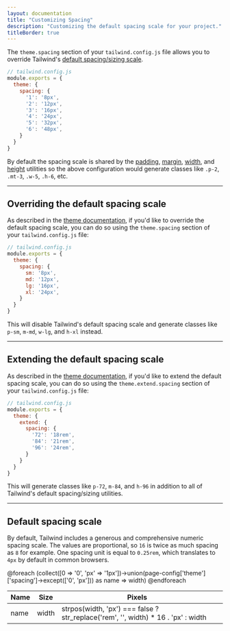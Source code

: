 ```yaml
---
layout: documentation
title: "Customizing Spacing"
description: "Customizing the default spacing scale for your project."
titleBorder: true
---
```


The `theme.spacing` section of your `tailwind.config.js` file allows you to override Tailwind's [default spacing/sizing scale](#default-spacing-scale).

```js
// tailwind.config.js
module.exports = {
  theme: {
    spacing: {
      '1': '8px',
      '2': '12px',
      '3': '16px',
      '4': '24px',
      '5': '32px',
      '6': '48px',
    }
  }
}
```

By default the spacing scale is shared by the [padding](/docs/padding), [margin](/docs/margin), [width](/docs/width), and [height](/docs/height) utilities so the above configuration would generate classes like `.p-2`, `.mt-3`, `.w-5`, `.h-6`, etc.

---

## Overriding the default spacing scale

As described in the [theme documentation](/docs/theme#overriding-the-default-theme), if you'd like to override the default spacing scale, you can do so using the `theme.spacing` section of your `tailwind.config.js` file:

```js
// tailwind.config.js
module.exports = {
  theme: {
    spacing: {
      sm: '8px',
      md: '12px',
      lg: '16px',
      xl: '24px',
    }
  }
}
```

This will disable Tailwind's default spacing scale and generate classes like `p-sm`, `m-md`, `w-lg`, and `h-xl` instead.

---

## Extending the default spacing scale


As described in the [theme documentation](/docs/theme#extending-the-default-theme), if you'd like to extend the default spacing scale, you can do so using the `theme.extend.spacing` section of your `tailwind.config.js` file:

```js
// tailwind.config.js
module.exports = {
  theme: {
    extend: {
      spacing: {
        '72': '18rem',
        '84': '21rem',
        '96': '24rem',
      }
    }
  }
}
```

This will generate classes like `p-72`, `m-84`, and `h-96` in addition to all of Tailwind's default spacing/sizing utilities.

---

## Default spacing scale

By default, Tailwind includes a generous and comprehensive numeric spacing scale. The values are proportional, so `16` is twice as much spacing as `8` for example. One spacing unit is equal to `0.25rem`, which translates to `4px` by default in common browsers.

<table>
  <thead>
    <tr>
      <th>Name</th>
      <th>Size</th>
      <th>Pixels</th>
      <th className="hidden sm:table-cell"></th>
    </tr>
  </thead>
  <tbody>
    @foreach (collect([0 => '0', 'px' => '1px'])->union(page-config['theme']['spacing']->except(['0', 'px'])) as name => width)
    <tr>
      <td> name </td>
      <td> width </td>
      <td> strpos(width, 'px') === false ? str_replace('rem', '', width) * 16  . 'px' : width </td>
      <td className="hidden sm:table-cell">
        <div className="h-4 bg-gray-400 w- name "></div>
      </td>
    </tr>
    @endforeach
  </tbody>
</table>
